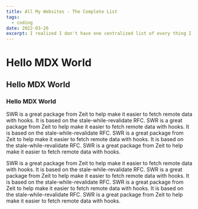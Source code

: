 ```yaml
---
title: All My Websites - The Complete List
tags: 
  - coding
date: 2022-03-26
excerpt: I realized I don't have one centralized list of every thing I've ever created.
---
```

<Thumbnail id='237' />

# Hello MDX World

## Hello MDX World

### Hello MDX World

SWR is a great package from Zeit to help make it easier to fetch remote data with hooks. It is based on the stale-while-revalidate RFC. SWR is a great package from Zeit to help make it easier to fetch remote data with hooks. It is based on the stale-while-revalidate RFC. SWR is a great package from Zeit to help make it easier to fetch remote data with hooks. It is based on the stale-while-revalidate RFC. SWR is a great package from Zeit to help make it easier to fetch remote data with hooks.

SWR is a great package from Zeit to help make it easier to fetch remote data with hooks. It is based on the stale-while-revalidate RFC. SWR is a great package from Zeit to help make it easier to fetch remote data with hooks. It is based on the stale-while-revalidate RFC. SWR is a great package from Zeit to help make it easier to fetch remote data with hooks. It is based on the stale-while-revalidate RFC. SWR is a great package from Zeit to help make it easier to fetch remote data with hooks.